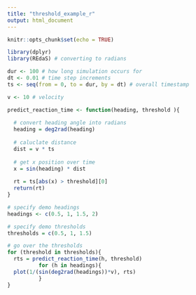 ```yaml
---
title: "threshold_example_r"
output: html_document
---
```


```r
knitr::opts_chunk$set(echo = TRUE)
```

```r
library(dplyr)
library(REdaS) # converting to radians

dur <- 100 # how long simulation occurs for 
dt <- 0.01 # time step increments
ts <- seq(from = 0, to = dur, by = dt) # overall timestamp

v <- 10 # velocity

predict_reaction_time <- function(heading, threshold ){
  
  # convert heading angle into radians
  heading = deg2rad(heading)
  
  # caluclate distance 
  dist = v * ts
  
  # get x position over time
  x = sin(heading) * dist
  
  rt = ts[abs(x) > threshold][0]
  return(rt)
}

# specify demo headings
headings <- c(0.5, 1, 1.5, 2)

# specify demo thresholds
thresholds = c(0.5, 1, 1.5)

# go over the thresholds
for (threshold in thresholds){
  rts = predict_reaction_time(h, threshold)
          for (h in headings){
  plot(1/(sin(deg2rad(headings))*v), rts)
          }
}









```